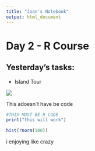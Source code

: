 ```yaml
---
title: "Joan's Notebook"
output: html_document
---
```

# Day 2 - R Course

## Yesterday's tasks:

* Island Tour

![](/Users/joan/Documents/Hawaii/Notebook/HIMB.jpg)


This adoesn´t have be code

```r
#THIS MUST BE R CODE
print("this will work")

hist(rnorm(100))
```
i enjoying like crazy



